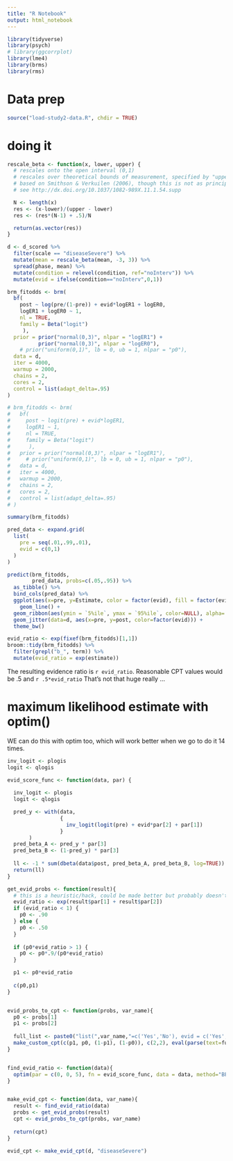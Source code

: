 ```yaml
---
title: "R Notebook"
output: html_notebook
---
```


```r
library(tidyverse)
library(psych)
# library(ggcorrplot)
library(lme4)
library(brms)
library(rms)
```

# Data prep

```r
source("load-study2-data.R", chdir = TRUE)
```

# doing it

```r
rescale_beta <- function(x, lower, upper) {
  # rescales onto the open interval (0,1)
  # rescales over theoretical bounds of measurement, specified by "upper" and "lower"
  # based on Smithson & Verkuilen (2006), though this is not as principled as you might think
  # see http://dx.doi.org/10.1037/1082-989X.11.1.54.supp

  N <- length(x)
  res <- (x-lower)/(upper - lower)
  res <- (res*(N-1) + .5)/N

  return(as.vector(res))
}

d <- d_scored %>%
  filter(scale == "diseaseSevere") %>%
  mutate(mean = rescale_beta(mean, -3, 3)) %>%
  spread(phase, mean) %>% 
  mutate(condition = relevel(condition, ref="noInterv")) %>%
  mutate(evid = ifelse(condition=="noInterv",0,1))
```

```r
brm_fitodds <- brm(
  bf(
    post ~ log(pre/(1-pre)) + evid*logER1 + logER0,
    logER1 + logER0 ~ 1,
    nl = TRUE,
    family = Beta("logit")
     ),
  prior = prior("normal(0,3)", nlpar = "logER1") +
          prior("normal(0,3)", nlpar = "logER0"),
    # prior("uniform(0,1)", lb = 0, ub = 1, nlpar = "p0"),
  data = d,
  iter = 4000,
  warmup = 2000,
  chains = 2,
  cores = 2,
  control = list(adapt_delta=.95)
)

# brm_fitodds <- brm(
#   bf(
#     post ~ logit(pre) + evid*logER1,
#     logER1 ~ 1,
#     nl = TRUE,
#     family = Beta("logit")
#      ),
#   prior = prior("normal(0,3)", nlpar = "logER1"), 
#     # prior("uniform(0,1)", lb = 0, ub = 1, nlpar = "p0"),
#   data = d,
#   iter = 4000,
#   warmup = 2000,
#   chains = 2,
#   cores = 2,
#   control = list(adapt_delta=.95)
# )

summary(brm_fitodds)
```

```r
pred_data <- expand.grid(
  list(
    pre = seq(.01,.99,.01),
    evid = c(0,1)
  )
)

predict(brm_fitodds, 
        pred_data, probs=c(.05,.95)) %>%
  as_tibble() %>%
  bind_cols(pred_data) %>%
  ggplot(aes(x=pre, y=Estimate, color = factor(evid), fill = factor(evid))) +
    geom_line() +
  geom_ribbon(aes(ymin = `5%ile`, ymax = `95%ile`, color=NULL), alpha=.2) +
  geom_jitter(data=d, aes(x=pre, y=post, color=factor(evid))) +
  theme_bw()
```

```r
evid_ratio <- exp(fixef(brm_fitodds)[1,1])
broom::tidy(brm_fitodds) %>%
  filter(grepl("b_", term)) %>%
  mutate(evid_ratio = exp(estimate))
```

The resulting evidence ratio is `r evid_ratio`. Reasonable CPT values would be .5 and `r .5*evid_ratio` That's not that huge really ...


# maximum likelihood estimate with optim()

WE can do this with optim too, which will work better when we go to do it 14 times.

```r
inv_logit <- plogis
logit <- qlogis

evid_score_func <- function(data, par) {
  
  inv_logit <- plogis
  logit <- qlogis

  pred_y <- with(data,
                 {
                   inv_logit(logit(pre) + evid*par[2] + par[1])
                 }
       )
  pred_beta_A <- pred_y * par[3]
  pred_beta_B <- (1-pred_y) * par[3]
  
  ll <- -1 * sum(dbeta(data$post, pred_beta_A, pred_beta_B, log=TRUE)) # beta regression
  return(ll)
}

get_evid_probs <- function(result){
  # this is a heuristic/hack, could be made better but probably doesn't matter
  evid_ratio <- exp(result$par[1] + result$par[2])
  if (evid_ratio < 1) {
    p0 <- .90
  } else {
    p0 <- .50
  }
  
  if (p0*evid_ratio > 1) {
    p0 <- p0*.9/(p0*evid_ratio)
  }

  p1 <- p0*evid_ratio
  
  c(p0,p1)
}


evid_probs_to_cpt <- function(probs, var_name){
  p0 <- probs[1]
  p1 <- probs[2]
  
  full_list <- paste0("list(",var_name,"=c('Yes','No'), evid = c('Yes', 'No'))")
  make_custom_cpt(c(p1, p0, (1-p1), (1-p0)), c(2,2), eval(parse(text=full_list)), NULL)
}


find_evid_ratio <- function(data){
  optim(par = c(0, 0, 5), fn = evid_score_func, data = data, method="BFGS")
}


make_evid_cpt <- function(data, var_name){
  result <- find_evid_ratio(data)
  probs <- get_evid_probs(result)
  cpt <- evid_probs_to_cpt(probs, var_name)
  
  return(cpt)
}

evid_cpt <- make_evid_cpt(d, "diseaseSevere")

```


